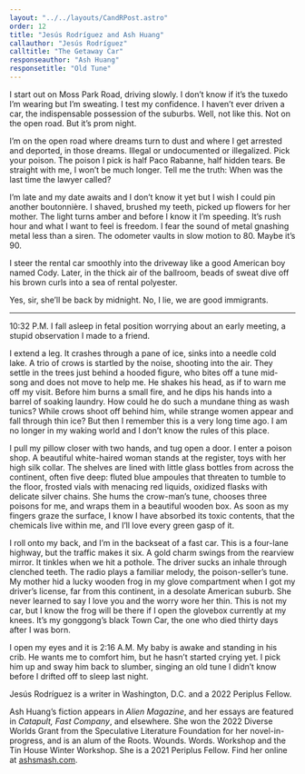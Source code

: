 ```yaml
---
layout: "../../layouts/CandRPost.astro"
order: 12
title: "Jesús Rodríguez and Ash Huang"
callauthor: "Jesús Rodríguez"
calltitle: "The Getaway Car"
responseauthor: "Ash Huang"
responsetitle: "Old Tune"
---
```



<CandRItem id="call" title={frontmatter.calltitle} author={frontmatter.callauthor}>

I start out on Moss Park Road, driving slowly. I don’t know if it’s the tuxedo I’m wearing but I’m sweating. I test my confidence. I haven’t ever driven a car, the indispensable possession of the suburbs. Well, not like this. Not on the open road. But it’s prom night.

I’m on the open road where dreams turn to dust and where I get arrested and deported, in those dreams. Illegal or undocumented or illegalized. Pick your poison. The poison I pick is half Paco Rabanne, half hidden tears. Be straight with me, I won’t be much longer. Tell me the truth: When was the last time the lawyer called?

I’m late and my date awaits and I don’t know it yet but I wish I could pin another boutonnière. I shaved, brushed my teeth, picked up flowers for her mother. The light turns amber and before I know it I’m speeding. It’s rush hour and what I want to feel is freedom. I fear the sound of metal gnashing metal less than a siren. The odometer vaults in slow motion to 80. Maybe it’s 90.

I steer the rental car smoothly into the driveway like a good American boy named Cody. Later, in the thick air of the ballroom, beads of sweat dive off his brown curls into a sea of rental polyester.

Yes, sir, she’ll be back by midnight. No, I lie, we are good immigrants.

</CandRItem>

---

<CandRItem id="response" title={frontmatter.responsetitle} author={frontmatter.responseauthor}>


10:32 P.M. I fall asleep in fetal position worrying about an early meeting, a stupid observation I made to a friend. 

I extend a leg. It crashes through a pane of ice, sinks into a needle cold lake. A trio of crows is startled by the noise, shooting into the air. They settle in the trees just behind a hooded figure, who bites off a tune mid-song and does not move to help me. He shakes his head, as if to warn me off my visit. Before him burns a small fire, and he dips his hands into a barrel of soaking laundry. How could he do such a mundane thing as wash tunics? While crows shoot off behind him, while strange women appear and fall through thin ice? But then I remember this is a very long time ago. I am no longer in my waking world and I don’t know the rules of this place.

I pull my pillow closer with two hands, and tug open a door. I enter a poison shop. A beautiful white-haired woman stands at the register, toys with her high silk collar. The shelves are lined with little glass bottles from across the continent, often five deep: fluted blue ampoules that threaten to tumble to the floor, frosted vials with menacing red liquids, oxidized flasks with delicate silver chains. She hums the crow-man’s tune, chooses three poisons for me, and wraps them in a beautiful wooden box. As soon as my fingers graze the surface, I know I have absorbed its toxic contents, that the chemicals live within me, and I’ll love every green gasp of it.

I roll onto my back, and I’m in the backseat of a fast car. This is a four-lane highway, but the traffic makes it six. A gold charm swings from the rearview mirror. It tinkles when we hit a pothole. The driver sucks an inhale through clenched teeth. The radio plays a familiar melody, the poison-seller’s tune. My mother hid a lucky wooden frog in my glove compartment when I got my driver’s license, far from this continent, in a desolate American suburb. She never learned to say I love you and the worry wore her thin. This is not my car, but I know the frog will be there if I open the glovebox currently at my knees. It’s my gonggong’s black Town Car, the one who died thirty days after I was born. 

I open my eyes and it is 2:16 A.M. My baby is awake and standing in his crib. He wants me to comfort him, but he hasn’t started crying yet. I pick him up and sway him back to slumber, singing an old tune I didn’t know before I drifted off to sleep last night. 

</CandRItem>

<CandRBio>

<span class="darkText">Jesús Rodríguez</span> is a writer in Washington, D.C. and a 2022 Periplus Fellow.

<span class="darkText">Ash Huang’s</span> fiction appears in *Alien Magazine*, and her essays are featured in *Catapult, Fast Company*, and elsewhere. She won the 2022 Diverse Worlds Grant from the Speculative Literature Foundation for her novel-in-progress, and is an alum of the Roots. Wounds. Words. Workshop and the Tin House Winter Workshop. She is a 2021 Periplus Fellow. Find her online at [ashsmash.com](https://ashsmash.com/).
</CandRBio>